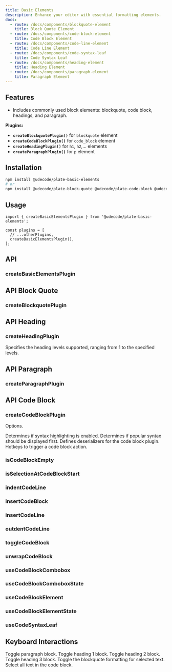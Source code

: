 ```yaml
---
title: Basic Elements
description: Enhance your editor with essential formatting elements.
docs:
  - route: /docs/components/blockquote-element
    title: Block Quote Element
  - route: /docs/components/code-block-element
    title: Code Block Element
  - route: /docs/components/code-line-element
    title: Code Line Element
  - route: /docs/components/code-syntax-leaf
    title: Code Syntax Leaf
  - route: /docs/components/heading-element
    title: Heading Element
  - route: /docs/components/paragraph-element
    title: Paragraph Element
---
```


<ComponentPreview name="playground-demo" id="basicnodes" />

<PackageInfo>

## Features

- Includes commonly used block elements: blockquote, code block, headings, and paragraph.

</PackageInfo>

**Plugins:**

- **`createBlockquotePlugin()`** for `blockquote` element
- **`createCodeBlockPlugin()`** for `code_block` element
- **`createHeadingPlugin()`** for `h1`, `h2`,... elements
- **`createParagraphPlugin()`** for `p` element

## Installation

```bash
npm install @udecode/plate-basic-elements
# or
npm install @udecode/plate-block-quote @udecode/plate-code-block @udecode/plate-heading @udecode/plate-paragraph
```

## Usage

```tsx
import { createBasicElementsPlugin } from '@udecode/plate-basic-elements';

const plugins = [
  // ...otherPlugins,
  createBasicElementsPlugin(),
];
```

## API

### createBasicElementsPlugin

## API Block Quote

### createBlockquotePlugin

## API Heading

### createHeadingPlugin

<APIAttributes>
<APIItem name="levels" type="number" optional>
Specifies the heading levels supported, ranging from 1 to the specified levels.

</APIItem>
</APIAttributes>

## API Paragraph

### createParagraphPlugin

## API Code Block

### createCodeBlockPlugin

<APIAttributes>

Options.

<APIItem name="syntax" type="boolean" optional>
Determines if syntax highlighting is enabled.

</APIItem>
<APIItem name="syntaxPopularFirst" type="boolean" optional>
Determines if popular syntax should be displayed first.

</APIItem>
<APIItem name="deserializers" type="string[]" optional>
Defines deserializers for the code block plugin.

</APIItem>
<APIItem name="hotkey" type="string | string[]" optional>
Hotkeys to trigger a code block action.

</APIItem>
</APIAttributes>

### isCodeBlockEmpty

### isSelectionAtCodeBlockStart

### indentCodeLine

### insertCodeBlock

### insertCodeLine

### outdentCodeLine

### toggleCodeBlock

### unwrapCodeBlock

### useCodeBlockCombobox

### useCodeBlockComboboxState

### useCodeBlockElement

### useCodeBlockElementState

### useCodeSyntaxLeaf

## Keyboard Interactions

<KeyTable>
  <KeyTableItem hotkey="Cmd + Opt + 0">Toggle paragraph block.</KeyTableItem>
  <KeyTableItem hotkey="Cmd + Opt + 1">Toggle heading 1 block.</KeyTableItem>
  <KeyTableItem hotkey="Cmd + Opt + 2">Toggle heading 2 block.</KeyTableItem>
  <KeyTableItem hotkey="Cmd + Opt + 3">Toggle heading 3 block.</KeyTableItem>
  <KeyTableItem hotkey="Cmd + Shift + .">
    Toggle the blockquote formatting for selected text.
  </KeyTableItem>
  <KeyTableItem hotkey="Cmd + A">
    Select all text in the code block.
  </KeyTableItem>
</KeyTable>
